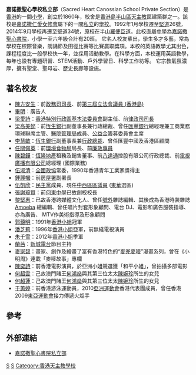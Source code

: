 {{distinguish|嘉諾撒聖心書院}}
'''嘉諾撒聖心學校私立部'''（Sacred Heart Canossian School Private Section）是[[香港|香港]]的一間[[小學|小學]]，創立於1860年，校舍是[[香港島|香港島]][[半山區|半山區]][[天主教|天主教]]區建築群之一。該校是[[嘉諾撒仁愛修會|嘉諾撒仁愛女修會]]屬下的一間[[私立|私立]]的[[學校|學校]]。1992年1月學校遷至[[堅道|堅道]]26號，2014年9月學校再遷至堅道34號，原校在半山[[羅便臣道|羅便臣道]]。此校直屬[[中學|中學]]為[[嘉諾撒聖心書院|嘉諾撒聖心書院]]，小學一至六年級合計有20班。
它名人校友輩出，學生多才多藝，常為學校在校際音樂，朗誦節及田徑比賽等比賽贏取獎項。本校的英語教學尤其出色，課程程度比一般學校快一年，並採用活動教學。在科學方面，本校運用英語教學，每年也設有專題研習、STEM活動、戶外學習日、科學工作坊等。
它宗教氣氛濃厚，擁有聖堂、聖母岩、歷史長廊等設施。

== 著名校友 ==
*[[陳方安生|陳方安生]]：前[[政務司司長|政務司司長]]、前[[第三屆立法會議員_(香港島)|第三屆立法會議員 (香港島)]]
* [[畢明|畢明]]：廣告人
*[[梁愛詩|梁愛詩]]：[[香港特別行政區基本法委員會|香港特別行政區基本法委員會]]副主任、前[[律政司司長|律政司司長]]
*[[梁高美懿|梁高美懿]]：前[[恆生銀行|恆生銀行]]副董事長兼行政總裁、曾任[[匯豐銀行|匯豐銀行]]總經理兼工商業務環球聯席主管、[[醫院管理局|醫院管理局]]成員、[[公益金|公益金]]籌募委員會主席
*[[李慧敏|李慧敏]]：[[恆生銀行|恆生銀行]]副董事長兼[[行政總裁|行政總裁]]、曾任匯豐中國及香港區顧問
*[[任關佩英|任關佩英]]：前[[環境食物局|環境食物局]]局長、前[[廉政專員|廉政專員]]
*[[陳碧鏵|陳碧鏵]]：[[恆隆地產|恆隆地產]]租務及銷售董事、前[[八達通|八達通]]控股有限公司行政總裁、前[[電視廣播有限公司|電視廣播有限公司]]總經理 (國際業務)
*[[伍淑清|伍淑清]]：[[全國政協|全國政協]]常委，1990年香港青年工業家獎得主
*[[鍾麗幗|鍾麗幗]]：前[[房屋署|房屋署]]副署長
*[[伍凱欣|伍凱欣]]：[[民主黨_(香港)|民主黨]]成員、現任[[中西區區議員|中西區區議員]] ([[東華|東華]]選區)
*[[張謝琮賢|張謝琮賢]]：前[[何東中學|何東中學]]已故創校校長
*[[黎堅惠|黎堅惠]]：已故香港跨媒體文化人、曾任[[號外|號外]]雜誌編輯、其後成為香港時裝雜誌 [[Amoeba|Amoeba]] 總編輯、曾任唱片封套形象顧問、電台 DJ、電影和廣告服裝指導、亦為廣告、 MTV作美術指導及形象顧問
*[[郭藹明|郭藹明]]：1991年[[香港小姐|香港小姐]]冠軍
*[[潘芝莉|潘芝莉]]：1996年[[香港小姐|香港小姐]]亞軍，前無綫電視演員
*[[朱千雪|朱千雪]]：2012年[[香港小姐|香港小姐]]季軍
*[[蘭茜|蘭茜]]：[[新城電台|新城電台]]節目主持
*[[麥家碧|麥家碧]]：畫家、創作及繪畫了富有香港特色的“[[麥兜|麥兜]][[麥嘜|麥嘜]]”漫畫系列，曾在《小明周》連載「麥嘜故事」專欄
*[[陳奕詩|陳奕詩]]：前香港電影演員，於亞洲小姐競選獲「和平小姐」，曾拍攝多部電影
*[[何超雲|何超雲]]：己故澳門賭王[[何鴻燊|何鴻燊]]與其第三位太太[[陳婉珍|陳婉珍]]所生的女兒
*[[何超蓮|何超蓮]]：己故澳門賭王[[何鴻燊|何鴻燊]]與其第三位太太[[陳婉珍|陳婉珍]]所生的女兒
*[[于蕙婷|于蕙婷]]：前香港游泳運動員，2010[[亞洲運動會|亞洲運動會]]香港代表團成員，曾任香港2009[[東亞運動會|東亞運動會]]接力傳遞火炬手

==參考==
{{reflist}}

== 外部連結 ==
*[http://www.shcsps.edu.hk/ 嘉諾撒聖心書院私立部]{{Wayback|url=http://www.shcsps.edu.hk/ |date=20190826081433 }}

[[Category:嘉諾撒仁愛女修會|S]]
[[Category:中西區小學_(香港)|S]]
[[Category:香港天主教學校|Category:香港天主教學校]]